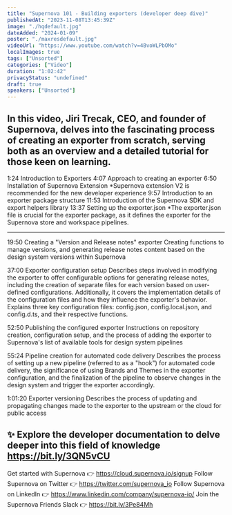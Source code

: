 ```yaml
---
title: "Supernova 101 - Building exporters (developer deep dive)"
publishedAt: "2023-11-08T13:45:39Z"
image: "./hqdefault.jpg"
dateAdded: "2024-01-09"
poster: "./maxresdefault.jpg"
videoUrl: "https://www.youtube.com/watch?v=4BvoWLPbOMo"
localImages: true
tags: ["Unsorted"]
categories: ["Video"]
duration: "1:02:42"
privacyStatus: "undefined"
draft: true
speakers: ["Unsorted"]
---
```

In this video, Jiri Trecak, CEO, and founder of Supernova, delves into the fascinating process of creating an exporter from scratch, serving both as an overview and a detailed tutorial for those keen on learning. 
--------
1:24 Introduction to Exporters
4:07 Approach to creating an exporter
6:50 Installation of Supernova Extension
*Supernova extension V2 is recommended for the new developer experience
9:57 Introduction to an exporter package structure
11:53 Introduction of the Supernova SDK and export helpers library
13:37 Setting up the exporter.json
*The exporter.json file is crucial for the exporter package, as it defines the exporter for the Supernova store and workspace pipelines.

--------
19:50 Creating a "Version and Release notes" exporter
Creating functions to manage versions, and generating release notes content based on the design system versions within Supernova

37:00 Exporter configuration setup
Describes steps involved in modifying the exporter to offer configurable options for generating release notes, including the creation of separate files for each version based on user-defined configurations. Additionally, it covers the implementation details of the configuration files and how they influence the exporter's behavior. Explains three key configuration files: config.json, config.local.json, and config.d.ts, and their respective functions. 

52:50 Publishing the configured exporter
Instructions on repository creation, configuration setup, and the process of adding the exporter to Supernova's list of available tools for design system pipelines

55:24 Pipeline creation for automated code delivery
Describes the process of setting up a new pipeline (referred to as a "hook") for automated code delivery, the significance of using Brands and Themes in the exporter configuration, and the finalization of the pipeline to observe changes in the design system and trigger the exporter accordingly.

1:01:20 Exporter versioning
Describes the process of updating and propagating changes made to the exporter to the upstream or the cloud for public access

✨ Explore the developer documentation to delve deeper into this field of knowledge https://bit.ly/3QN5vCU
----------
Get started with Supernova 👉 https://cloud.supernova.io/signup
Follow Supernova on Twitter 👉  https://twitter.com/supernova_io
Follow Supernova on LinkedIn 👉 https://www.linkedin.com/company/supernova-io/
Join the Supernova Friends Slack 👉 https://bit.ly/3Pe84Mh
